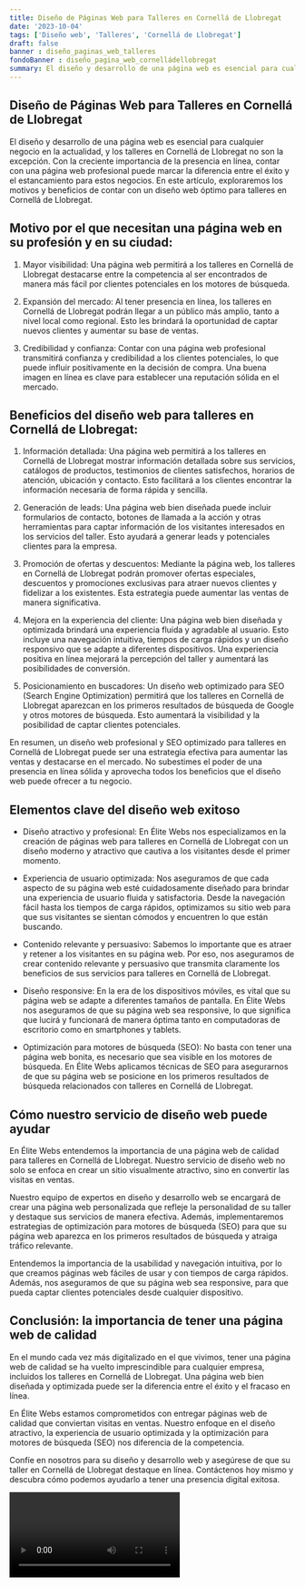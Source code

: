 ```yaml
---
title: Diseño de Páginas Web para Talleres en Cornellá de Llobregat
date: '2023-10-04'
tags: ['Diseño web', 'Talleres', 'Cornellá de Llobregat']
draft: false
banner : diseño_paginas_web_talleres
fondoBanner : diseño_pagina_web_cornelládellobregat
summary: El diseño y desarrollo de una página web es esencial para cualquier negocio en la actualidad, y los talleres en Cornellá de Llobregat no son la excepción. Con la creciente importancia de la presencia en línea, contar con una página web profesional puede marcar la diferencia entre el éxito y el estancamiento para estos negocios. En este artículo, exploraremos los motivos y beneficios de contar con un diseño web óptimo para talleres en Cornellá de Llobregat.
---
```


## Diseño de Páginas Web para Talleres en Cornellá de Llobregat

El diseño y desarrollo de una página web es esencial para cualquier negocio en la actualidad, y los talleres en Cornellá de Llobregat no son la excepción. Con la creciente importancia de la presencia en línea, contar con una página web profesional puede marcar la diferencia entre el éxito y el estancamiento para estos negocios. En este artículo, exploraremos los motivos y beneficios de contar con un diseño web óptimo para talleres en Cornellá de Llobregat.

## Motivo por el que necesitan una página web en su profesión y en su ciudad:

1. Mayor visibilidad: Una página web permitirá a los talleres en Cornellá de Llobregat destacarse entre la competencia al ser encontrados de manera más fácil por clientes potenciales en los motores de búsqueda.

2. Expansión del mercado: Al tener presencia en línea, los talleres en Cornellá de Llobregat podrán llegar a un público más amplio, tanto a nivel local como regional. Esto les brindará la oportunidad de captar nuevos clientes y aumentar su base de ventas.

3. Credibilidad y confianza: Contar con una página web profesional transmitirá confianza y credibilidad a los clientes potenciales, lo que puede influir positivamente en la decisión de compra. Una buena imagen en línea es clave para establecer una reputación sólida en el mercado.

## Beneficios del diseño web para talleres en Cornellá de Llobregat:

1. Información detallada: Una página web permitirá a los talleres en Cornellá de Llobregat mostrar información detallada sobre sus servicios, catálogos de productos, testimonios de clientes satisfechos, horarios de atención, ubicación y contacto. Esto facilitará a los clientes encontrar la información necesaria de forma rápida y sencilla.

2. Generación de leads: Una página web bien diseñada puede incluir formularios de contacto, botones de llamada a la acción y otras herramientas para captar información de los visitantes interesados en los servicios del taller. Esto ayudará a generar leads y potenciales clientes para la empresa.

3. Promoción de ofertas y descuentos: Mediante la página web, los talleres en Cornellá de Llobregat podrán promover ofertas especiales, descuentos y promociones exclusivas para atraer nuevos clientes y fidelizar a los existentes. Esta estrategia puede aumentar las ventas de manera significativa.

4. Mejora en la experiencia del cliente: Una página web bien diseñada y optimizada brindará una experiencia fluida y agradable al usuario. Esto incluye una navegación intuitiva, tiempos de carga rápidos y un diseño responsivo que se adapte a diferentes dispositivos. Una experiencia positiva en línea mejorará la percepción del taller y aumentará las posibilidades de conversión.

5. Posicionamiento en buscadores: Un diseño web optimizado para SEO (Search Engine Optimization) permitirá que los talleres en Cornellá de Llobregat aparezcan en los primeros resultados de búsqueda de Google y otros motores de búsqueda. Esto aumentará la visibilidad y la posibilidad de captar clientes potenciales.

En resumen, un diseño web profesional y SEO optimizado para talleres en Cornellá de Llobregat puede ser una estrategia efectiva para aumentar las ventas y destacarse en el mercado. No subestimes el poder de una presencia en línea sólida y aprovecha todos los beneficios que el diseño web puede ofrecer a tu negocio.

<GifSeo />

<Cta />

## Elementos clave del diseño web exitoso

- Diseño atractivo y profesional: En Élite Webs nos especializamos en la creación de páginas web para talleres en Cornellá de Llobregat con un diseño moderno y atractivo que cautiva a los visitantes desde el primer momento.

- Experiencia de usuario optimizada: Nos aseguramos de que cada aspecto de su página web esté cuidadosamente diseñado para brindar una experiencia de usuario fluida y satisfactoria. Desde la navegación fácil hasta los tiempos de carga rápidos, optimizamos su sitio web para que sus visitantes se sientan cómodos y encuentren lo que están buscando.

- Contenido relevante y persuasivo: Sabemos lo importante que es atraer y retener a los visitantes en su página web. Por eso, nos aseguramos de crear contenido relevante y persuasivo que transmita claramente los beneficios de sus servicios para talleres en Cornellá de Llobregat.

- Diseño responsive: En la era de los dispositivos móviles, es vital que su página web se adapte a diferentes tamaños de pantalla. En Élite Webs nos aseguramos de que su página web sea responsive, lo que significa que lucirá y funcionará de manera óptima tanto en computadoras de escritorio como en smartphones y tablets.

- Optimización para motores de búsqueda (SEO): No basta con tener una página web bonita, es necesario que sea visible en los motores de búsqueda. En Élite Webs aplicamos técnicas de SEO para asegurarnos de que su página web se posicione en los primeros resultados de búsqueda relacionados con talleres en Cornellá de Llobregat.

## Cómo nuestro servicio de diseño web puede ayudar

En Élite Webs entendemos la importancia de una página web de calidad para talleres en Cornellá de Llobregat. Nuestro servicio de diseño web no solo se enfoca en crear un sitio visualmente atractivo, sino en convertir las visitas en ventas.

Nuestro equipo de expertos en diseño y desarrollo web se encargará de crear una página web personalizada que refleje la personalidad de su taller y destaque sus servicios de manera efectiva. Además, implementaremos estrategias de optimización para motores de búsqueda (SEO) para que su página web aparezca en los primeros resultados de búsqueda y atraiga tráfico relevante.

Entendemos la importancia de la usabilidad y navegación intuitiva, por lo que creamos páginas web fáciles de usar y con tiempos de carga rápidos. Además, nos aseguramos de que su página web sea responsive, para que pueda captar clientes potenciales desde cualquier dispositivo.

## Conclusión: la importancia de tener una página web de calidad

En el mundo cada vez más digitalizado en el que vivimos, tener una página web de calidad se ha vuelto imprescindible para cualquier empresa, incluidos los talleres en Cornellá de Llobregat. Una página web bien diseñada y optimizada puede ser la diferencia entre el éxito y el fracaso en línea.

En Élite Webs estamos comprometidos con entregar páginas web de calidad que conviertan visitas en ventas. Nuestro enfoque en el diseño atractivo, la experiencia de usuario optimizada y la optimización para motores de búsqueda (SEO) nos diferencia de la competencia.

Confíe en nosotros para su diseño y desarrollo web y asegúrese de que su taller en Cornellá de Llobregat destaque en línea. Contáctenos hoy mismo y descubra cómo podemos ayudarlo a tener una presencia digital exitosa.

<Video />

<CtaBot job='Talleres' city='Cornellá de Llobregat'/>

<Gmaps query='Cornellá de Llobregat+españa+maps' />